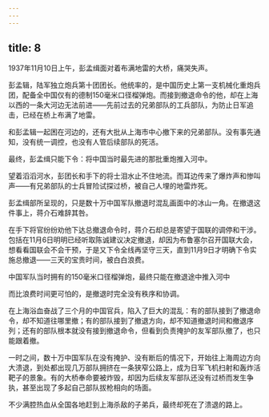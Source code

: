 ```yaml
---
---
---
```

title: 8
---



1937年11月10日上午，彭孟缉面对着布满地雷的大桥，痛哭失声。

彭孟辑，陆军独立炮兵第十团团长。他统率的，是中国历史上第一支机械化重炮兵团，配备全中国仅有的德制150毫米口径榴弹炮。而接到撤退命令的他，却在上海以西的一条大河边无法前进——先前过去的兄弟部队的工兵部队，为防止日军追击，已经在桥上布满了地雷。

和彭孟辑一起困在河边的，还有大批从上海市中心撤下来的兄弟部队。没有事先通知，没有统一调控，也没有人管后续部队的死活。

最终，彭孟缉只能下令：将中国当时最先进的那批重炮推入河中。

望着滔滔河水，彭团长和手下的将士泪水止不住地流。而耳边传来了爆炸声和惨叫声——有兄弟部队的士兵冒险试探过桥，被自己人埋的地雷炸死。

彭孟缉部所呈现的，只是数十万中国军队撤退时混乱画面中的冰山一角。在撤退这件事上，蒋介石难辞其咎。

在手下将官纷纷劝他下达总撤退命令时，蒋介石却总是寄望于国联的调停和干涉。包括在11月6日明明已经听取陈诚建议决定撤退，却因为布鲁塞尔召开国联大会，想看看国联会不会干预，于是又下令全线再坚守三天，直到11月9日才明确下令实施总撤退——三天的宝贵时间，被白白浪费。

中国军队当时拥有的150毫米口径榴弹炮，最终只能在撤退途中推入河中



而比浪费时间更可怕的，是撤退时完全没有秩序和协调。

在上海浴血奋战了三个月的中国官兵，陷入了巨大的混乱：有的部队接到了撤退命令，却不知道往哪里撤；有的部队接到了撤退方向，却不知道撤退时间和撤退序列；还有的部队根本就没有接到撤退命令，但看到负责掩护的友军部队撤了，也只能跟着撤。

一时之间，数十万中国军队在没有掩护、没有断后的情况下，开始往上海周边方向大溃退，到处都出现几万部队拥挤在一条狭窄公路上，成为日军飞机扫射和轰炸活靶子的景象。有的大桥奉命要被炸毁，却因为后续友军部队还没有过桥而发生争执，甚至出现了多起自己部队拔枪相向的场面。

不少满腔热血从全国各地赶到上海杀敌的子弟兵，最终却死在了溃退的路上。